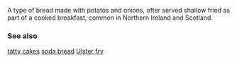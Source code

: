 A type of bread made with potatos and onions, ofter served shallow fried as part of a cooked breakfast, common in Northern Ireland and Scotland.

===See also===

[[tatty cakes]]
[[soda bread]]
[[Ulster fry]]